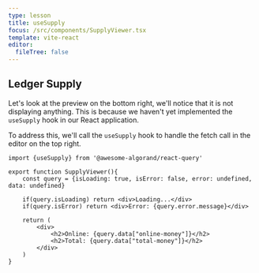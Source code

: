 ```yaml
---
type: lesson
title: useSupply
focus: /src/components/SupplyViewer.tsx
template: vite-react
editor:
  fileTree: false
---
```


## Ledger Supply

Let's look at the preview on the bottom right, we'll notice that it is not displaying anything.
This is because we haven't yet implemented the `useSupply` hook in our React application.

To address this, we'll call the `useSupply` hook to handle the fetch call in the editor on the top right.


```tsx add={4}
import {useSupply} from '@awesome-algorand/react-query'

export function SupplyViewer(){
    const query = {isLoading: true, isError: false, error: undefined, data: undefined}

    if(query.isLoading) return <div>Loading...</div>
    if(query.isError) return <div>Error: {query.error.message}</div>

    return (
        <div>
            <h2>Online: {query.data["online-money"]}</h2>
            <h2>Total: {query.data["total-money"]}</h2>
        </div>
    )
}

```
